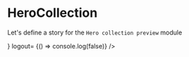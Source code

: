 
<Meta title="Modules|MainHeader" component={MainHeader}/>

# HeroCollection
Let's define a story for the `Hero collection preview` module

<Preview>
  <Story name="MainHeader module">
    <Box>
      <MainHeader user={{
        icon:'https://pbs.twimg.com/profile_images/1161428802091802627/O49Ggs-7_400x400.jpg',
        name: '˗ˏˋ Doug Belshaw ˎˊ˗  🇪🇺 ☠️ ✊',
        id: "/test"
      }}
      isOpen= {false}
      isLogged={false}
      Search={ <input />}
      logout= {() => console.log(false)} />
    </Box>
  </Story>
</Preview>


